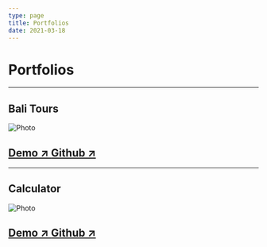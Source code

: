 ```yaml
---
type: page
title: Portfolios
date: 2021-03-18
---
```


# Portfolios



---
## Bali Tours

<Image
  src="/images/bali-tours.jpg"
  alt="Photo"
  width={1366}
  height={768}
  priority
  className="next-image"
/>

[Demo ↗ ](https://unsplash.com/photos/WeYamle9fDM) 
[Github ↗ ](https://github.com/)
---

---
## Calculator

<Image
  src="/images/calculator.gif"
  alt="Photo"
  width={1366}
  height={768}
  priority
  className="next-image"
/>

[Demo ↗ ](https://unsplash.com/photos/WeYamle9fDM) 
[Github ↗ ](https://github.com/)
---

